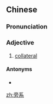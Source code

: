 ==Chinese==
{{zh-forms}}

===Pronunciation===
{{zh-pron
|m=pángxì
|c=pong4 hai6
|cat=a
}}

===Adjective===
{{zh-adj}}

# [[collateral]] {{gloss|of an indirect family relationship}}

====Antonyms====
* {{zh-l|直系}}

[[zh:旁系]]
